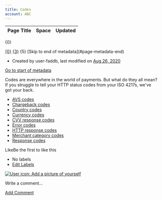 ```yaml
---
title: Codes
account: ABC
---
```


<table class="aui"> <thead> <tr class="header"> <th class="search-result-title">Page Title</th> <th class="search-result-space">Space</th> <th class="search-result-date">Updated</th> </tr> </thead> </table> <p class="search-result-count">{0}</p> <tr class="search-result"> <td class="search-result-title"><a href="{1}" class="content-type-{2}"><span>{0}</span></a></td> <td class="search-result-space"><a class="space" href="/display/{4}/" title="{3}">{3}</a></td> <td class="search-result-date"><span class="date" title="{6}">{5}</span></td> </tr> [Skip to end of metadata](#page-metadata-end)

*   Created by user-faddb, last modified on [Aug 26, 2020](/pages/diffpagesbyversion.action?pageId=8488002&selectedPageVersions=1&selectedPageVersions=2 "Show changes")

[Go to start of metadata](#page-metadata-start)

Codes are everywhere in the world of payments. But what do they all mean? If you struggle to tell your HTTP status codes from your ISO 4217s, we've got your back.

*   [AVS codes](/display/x/AVS+codes)
*   [Chargeback codes](/display/x/Chargeback+codes)
*   [Country codes](/display/x/Country+codes)
*   [Currency codes](/display/x/Currency+codes)
*   [CVV response codes](/display/x/CVV+response+codes)
*   [Error codes](/display/x/Error+codes)
*   [HTTP response codes](/display/x/HTTP+response+codes)
*   [Merchant category codes](/display/x/Merchant+category+codes)
*   [Response codes](/display/x/Response+codes)

LikeBe the first to like this

*   No labels
*   [Edit Labels](# "Edit Labels (Type 'l')")

[![User icon: Add a picture of yourself](/s/en_GB/7901/abf7b35644d5a5d1d7e4b0969a83e8eb2b569fb5/_/images/icons/profilepics/add_profile_pic.svg)](/users/profile/editmyprofilepicture.action)

Write a comment…

[Add Comment](/display/x/Codes?showComments=true&showCommentArea=true#addcomment)
